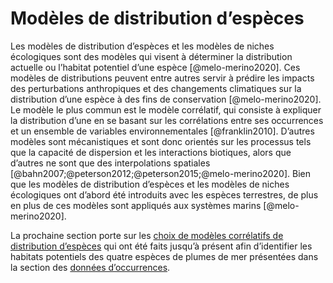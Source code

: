 # Modèles de distribution d'espèces {#sec-model}

Les modèles de distribution d'espèces et les modèles de niches écologiques sont des modèles qui visent à déterminer la distribution actuelle ou l'habitat potentiel d'une espèce [@melo-merino2020].
Ces modèles de distributions peuvent entre autres servir à prédire les impacts des perturbations anthropiques et des changements climatiques sur la distribution d'une espèce à des fins de conservation [@melo-merino2020].
Le modèle le plus commun est le modèle corrélatif, qui consiste à expliquer la distribution d'une en se basant sur les corrélations entre ses occurrences et un ensemble de variables environnementales [@franklin2010].
D'autres modèles sont mécanistiques et sont donc orientés sur les processus tels que la capacité de dispersion et les interactions biotiques, alors que d'autres ne sont que des interpolations spatiales [@bahn2007;@peterson2012;@peterson2015;@melo-merino2020].
Bien que les modèles de distribution d'espèces et les modèles de niches écologiques ont d'abord été introduits avec les espèces terrestres, de plus en plus de ces modèles sont appliqués aux systèmes marins [@melo-merino2020]. 


La prochaine section porte sur les [choix de modèles corrélatifs de distribution d'espèces](models.qmd) qui ont été faits jusqu'à présent afin d'identifier les habitats potentiels des quatre espèces de plumes de mer présentées dans la section des [données d'occurrences](sea_pens_occurrence_data.qmd).